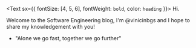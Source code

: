 <Text sx={{ fontSize: [4, 5, 6], fontWeight: `bold`, color: `heading` }}>
  Hi.
</Text>

Welcome to the Software Engineering blog, I'm @vinicinbgs and I hope to share my knowledgement with you!

- "Alone we go fast, together we go further"